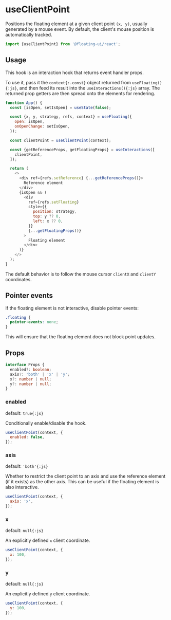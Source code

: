 # useClientPoint

Positions the floating element at a given client point `(x, y)`,
usually generated by a mouse event. By default, the client's
mouse position is automatically tracked.

```js
import {useClientPoint} from '@floating-ui/react';
```

## Usage

This hook is an interaction hook that returns event handler
props.

To use it, pass it the `context{:.const}` object returned from
`useFloating(){:js}`, and then feed its result into the
`useInteractions(){:js}` array. The returned prop getters are
then spread onto the elements for rendering.

```js {9-13} /context/
function App() {
  const [isOpen, setIsOpen] = useState(false);

  const {x, y, strategy, refs, context} = useFloating({
    open: isOpen,
    onOpenChange: setIsOpen,
  });

  const clientPoint = useClientPoint(context);

  const {getReferenceProps, getFloatingProps} = useInteractions([
    clientPoint,
  ]);

  return (
    <>
      <div ref={refs.setReference} {...getReferenceProps()}>
        Reference element
      </div>
      {isOpen && (
        <div
          ref={refs.setFloating}
          style={{
            position: strategy,
            top: y ?? 0,
            left: x ?? 0,
          }}
          {...getFloatingProps()}
        >
          Floating element
        </div>
      )}
    </>
  );
}
```

The default behavior is to follow the mouse cursor `clientX` and
`clientY` coordinates.

## Pointer events

If the floating element is not interactive, disable pointer
events:

```css
.floating {
  pointer-events: none;
}
```

This will ensure that the floating element does not block point
updates.

## Props

```ts
interface Props {
  enabled?: boolean;
  axis?: 'both' | 'x' | 'y';
  x?: number | null;
  y?: number | null;
}
```

### enabled

default: `true{:js}`

Conditionally enable/disable the hook.

```js
useClientPoint(context, {
  enabled: false,
});
```

### axis

default: `'both'{:js}`

Whether to restrict the client point to an axis and use the
reference element (if it exists) as the other axis. This can be
useful if the floating element is also interactive.

```js
useClientPoint(context, {
  axis: 'x',
});
```

### x

default: `null{:js}`

An explicitly defined `x` client coordinate.

```js
useClientPoint(context, {
  x: 100,
});
```

### y

default: `null{:js}`

An explicitly defined `y` client coordinate.

```js
useClientPoint(context, {
  y: 100,
});
```
